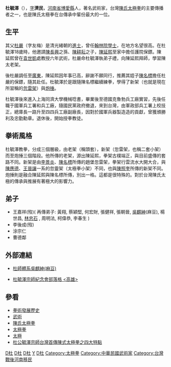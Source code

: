 {{Infobox sportsperson
| honorific_prefix          = 
| name                      = 杜毓澤
| honorific_suffix          = 
| image                     = 
| image_size                = 
| alt                       = 
| caption                   = 
| headercolor               = 
| real_name                 = 
| native_name               = 
| native_name_lang          = 
| romanizedname             = 
| english_name              = 
| birth_name                = 
| nickname                  = 
| nationality               = 
| ethnicity                 = 
| hometown                  = 
| citizenship               = 
| birth_date                = 1897年
| birth_place               = 
| death_date                = 1990年
| death_place               = 
| resting_place             = 
| resting_place_coordinates = 
| monuments                 = 
| residence                 = 
| education                 = 國立同濟大學機械系
| alma_mater                = 國立同濟大學
| occupation                = 
| years_active              = 1916 - 1990
| employer                  = 
| agent                     = 
| height                    = 
| weight                    = 
| spouse                    = 
| life_partner              = 
| other_interests           = 
| website                   = 
| module                    = 
| country                   = 
| sport                     = 武術
| disability                = 
| disability_class          = 
| rank                      = 
| event                     = 太極拳
| universityteam            = 
| collegeteam               = 
| league                    = 
| league_type               = 
| club                      = 
| team                      = 
| turnedpro                 = 
| partner                   = 
| former_partner            = 
| coach                     = 陳延熙
| retired                   = 
| coaching                  = 王嘉祥
| module2                   = 
| worlds                    = 
| regionals                 = 
| nationals                 = 
| olympics                  = 
| paralympics               = 
| highestranking            = 
| pb                        = 
| medaltemplates            = 
| show-medals               = 
| module3                   = 
| updated                   = 2016年10月20日
}}
'''杜毓澤'''（{{bd|1897年||1990年|}}），[[表字|字]]'''濟民'''，[[河南省|河南省]][[博愛縣|博愛縣]]人，著名武術家，台灣[[陳氏太極拳|陳氏太極拳]]的主要傳播者之一，也是陳氏太極拳在台傳承中輩份最大的一位。

==生平==
其父[[杜嚴|杜嚴]]（字友梅）是清光緒朝的[[進士|進士]]，曾任[[翰林院學士|翰林院學士]]，在地方名望很高。在杜毓澤18歲時，他邀請[[陳長興|陳長興]]之孫、[[陳耕耘|陳耕耘]]之子，[[陳延熙|陳延熙]]至家中擔任護院保鏢。陳延熙曾在[[袁世凱|袁世凱]]處教授六年武術，杜嚴命杜毓澤執弟子禮，向陳延熙拜師，學習陳太老架。

後杜嚴調任至[[廣東|廣東]]，陳延熙因年事已高，辭謝不願同行，推薦其姪子[[陳名標|陳名標]]擔任杜嚴的保鏢，隨其赴任。杜毓澤於是跟隨陳名標繼續練拳，學得了新架（也就是現在所習稱的[[忽雷架|忽雷架]]）與[[炮捶|炮捶]]。

杜毓澤後來進入上海同濟大學機械唸書，畢業後至德國克魯勃兵工廠實習，先後任職于國軍兵工署和兵工廠，隨國民黨政府撤退，來到台灣，由軍政部兵工署上校技正，總庫長一路升至四四兵工廠副廠長，因對於國軍兵器製造造的貢獻，曾獲頒勝利及忠勤勳章。退休後，開始授拳教徒。

==拳術風格==
杜毓澤教拳，分成三個層級，由老架（稱頭套），新架（忽雷架，也稱二套小架）而至炮捶三個階段。他所傳的老架，源出陳延熙，拳架古樸端正，與目前盛傳的套路不同。新架是由[[李景延|李景炎]]、[[陳名標|陳名標]]所傳的趙堡忽雷架，拳架行雲流水大開大合，與[[陳應德|陳應德]]、[[王晉讓|王晉讓]]一系的忽靈架（太極拳小架）不同，也與[[陳照奎|陳照奎]]所傳的新架不同。炮捶則是融合陳延熙與陳名標所傳，別出一格。這都是很特殊的。對於台灣陳氏太極的傳承與推展有著極大的影響力。

==弟子==
* 王嘉祥(歿)( 再傳弟子: 黃翔, 蔡穎堅, 何宏財, 張健祥, 張朝晉, [[吳麒紳|吳麒紳]](麻豆), 楊世昌, [http://www.tosaint.com/rewrite.php/category-6.html 林忠石] {{Wayback|url=http://www.tosaint.com/rewrite.php/category-6.html |date=20201204210302 }}, 周明法, 柯偉恭, 李春生 ) 
* 李後成(歿)
* 涂宗仁  
* 曹德鄰

==外部連結==
*[https://archive.is/20121209044034/http://tw.myblog.yahoo.com/taichiwutw 杜師體系吳麒紳(麻豆)]

*[http://sites.google.com/site/dyzorg/home 杜毓澤宗師紀念會部落格 <高雄>] {{Wayback|url=http://sites.google.com/site/dyzorg/home |date=20201021032246 }}

== 參看 ==
* [[拳術發展歷史|拳術發展歷史]]
* [[武術|武術]]
* [[陳氏太極拳|陳氏太極拳]]
* [[太極拳|太極拳]]
* [[太極|太極]]
*[https://archive.is/20130105124342/http://tw.myblog.yahoo.com/taichiwutw/article?mid=187&prev=254&next=70&l=f&fid=12 杜公毓澤宗師台灣首傳陳式太極拳之四大特點 ]

[[Category:博爱人|D杜]]
[[Category:台灣武術家|D杜]]
[[Category:中國武術家|D杜]]
[[Category:杜姓|Y]]
[[Category:趙堡太極拳|D杜]]
[[Category:太極拳|Category:太極拳]]
[[Category:中華民國武術家|Category:中華民國武術家]]
[[Category:台灣戰後河南移民|Category:台灣戰後河南移民]]